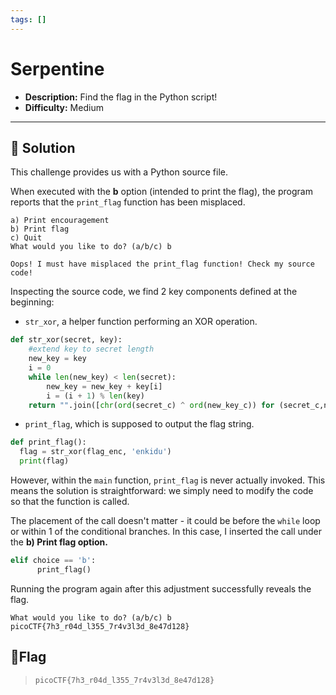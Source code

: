 ---
tags: []
---
# Serpentine

- **Description:** Find the flag in the Python script!
- **Difficulty:** Medium

---

## 🔎 Solution
This challenge provides us with a Python source file.

When executed with the **b** option (intended to print the flag), the program reports that the `print_flag` function has been misplaced.
```
a) Print encouragement
b) Print flag
c) Quit
What would you like to do? (a/b/c) b

Oops! I must have misplaced the print_flag function! Check my source code!
```
Inspecting the source code, we find 2 key components defined at the beginning:
- `str_xor`, a helper function performing an XOR operation.
```python
def str_xor(secret, key):
    #extend key to secret length
    new_key = key
    i = 0
    while len(new_key) < len(secret):
        new_key = new_key + key[i]
        i = (i + 1) % len(key)        
    return "".join([chr(ord(secret_c) ^ ord(new_key_c)) for (secret_c,new_key_c) in zip(secret,new_key)])
```
- `print_flag`, which is supposed to output the flag string.
```python
def print_flag():
  flag = str_xor(flag_enc, 'enkidu')
  print(flag)
```
However, within the `main` function, `print_flag` is never actually invoked. 
This means the solution is straightforward: we simply need to modify the code so that the function is called.

The placement of the call doesn't matter - it could be before the `while` loop or within 1 of the conditional branches. 
In this case, I inserted the call under the **b) Print flag option.**
```python
elif choice == 'b':
      print_flag()
```
Running the program again after this adjustment successfully reveals the flag.
```
What would you like to do? (a/b/c) b
picoCTF{7h3_r04d_l355_7r4v3l3d_8e47d128}
```

## 🚩Flag
> `picoCTF{7h3_r04d_l355_7r4v3l3d_8e47d128}`

